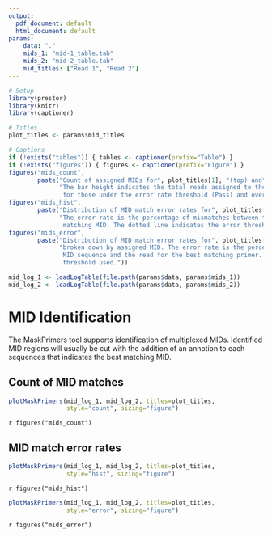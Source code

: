 ```yaml
---
output:
  pdf_document: default
  html_document: default
params:
    data: "."
    mids_1: "mid-1_table.tab"
    mids_2: "mid-2_table.tab"
    mid_titles: ["Read 1", "Read 2"]
---
```


```r
# Setup
library(prestor)
library(knitr)
library(captioner)

# Titles
plot_titles <- params$mid_titles

# Captions
if (!exists("tables")) { tables <- captioner(prefix="Table") }
if (!exists("figures")) { figures <- captioner(prefix="Figure") }
figures("mids_count", 
        paste("Count of assigned MIDs for", plot_titles[1], "(top) and", plot_titles[2], "(bottom).",
              "The bar height indicates the total reads assigned to the given MID, stacked
               for those under the error rate threshold (Pass) and over the threshold (Fail)."))
figures("mids_hist", 
        paste("Distribution of MID match error rates for", plot_titles[1], "(top) and", plot_titles[2], "(bottom).", 
              "The error rate is the percentage of mismatches between the MID sequence and the read for the best 
               matching MID. The dotted line indicates the error threshold used."))
figures("mids_error", 
        paste("Distribution of MID match error rates for", plot_titles[1], "(top) and", plot_titles[2], "(bottom),", 
              "broken down by assigned MID. The error rate is the percentage of mismatches between the 
               MID sequence and the read for the best matching primer. The dotted line indicates the error
               threshold used."))
```

```r
mid_log_1 <- loadLogTable(file.path(params$data, params$mids_1))
mid_log_2 <- loadLogTable(file.path(params$data, params$mids_2))
```

# MID Identification

The MaskPrimers tool supports identification of multiplexed MIDs.
Identified MID regions will usually be cut with the addition of an annotion to 
each sequences that indicates the best matching MID.

## Count of MID matches

```r
plotMaskPrimers(mid_log_1, mid_log_2, titles=plot_titles,
                style="count", sizing="figure")
```

`r figures("mids_count")`

## MID match error rates

```r
plotMaskPrimers(mid_log_1, mid_log_2, titles=plot_titles, 
                style="hist", sizing="figure")
```

`r figures("mids_hist")`

```r
plotMaskPrimers(mid_log_1, mid_log_2, titles=plot_titles, 
                style="error", sizing="figure")
```

`r figures("mids_error")`
